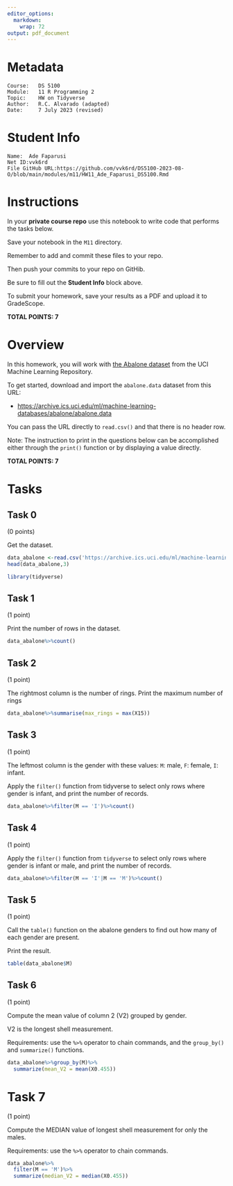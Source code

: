---
editor_options:
  markdown:
    wrap: 72
output: pdf_document
---

# Metadata

    Course:   DS 5100
    Module:   11 R Programming 2
    Topic:    HW on Tidyverse
    Author:   R.C. Alvarado (adapted)
    Date:     7 July 2023 (revised)

# Student Info

    Name:  Ade Faparusi
    Net ID:vvk6rd
    File GitHub URL:https://github.com/vvk6rd/DS5100-2023-08-O/blob/main/modules/m11/HW11_Ade_Faparusi_DS5100.Rmd

# Instructions

In your **private course repo** use this notebook to write code that
performs the tasks below.

Save your notebook in the `M11` directory.

Remember to add and commit these files to your repo.

Then push your commits to your repo on GitHib.

Be sure to fill out the **Student Info** block above.

To submit your homework, save your results as a PDF and upload it to
GradeScope.

**TOTAL POINTS: 7**

# Overview

In this homework, you will work with [the Abalone
dataset](https://archive.ics.uci.edu/ml/datasets/Abalone) from the UCI
Machine Learning Repository.

To get started, download and import the `abalone.data` dataset from this
URL:

-   <https://archive.ics.uci.edu/ml/machine-learning-databases/abalone/abalone.data>

You can pass the URL directly to `read.csv()` and that there is no
header row.

Note: The instruction to print in the questions below can be
accomplished either through the `print()` function or by displaying a
value directly.

**TOTAL POINTS: 7**

# Tasks

## Task 0

(0 points)

Get the dataset.

```{r}
data_abalone <-read.csv('https://archive.ics.uci.edu/ml/machine-learning-databases/abalone/abalone.data')
head(data_abalone,3)
```
```{r}
library(tidyverse)
```
## Task 1

(1 point)

Print the number of rows in the dataset.

```{r}
data_abalone%>%count()
```

## Task 2

(1 point)

The rightmost column is the number of rings. Print the maximum number of
rings

```{r}
data_abalone%>%summarise(max_rings = max(X15))

```

## Task 3

(1 point)

The leftmost column is the gender with these values: `M`: male, `F`:
female, `I`: infant.

Apply the `filter()` function from tidyverse to select only rows where
gender is infant, and print the number of records.

```{r}
data_abalone%>%filter(M == 'I')%>%count()
```

## Task 4

(1 point)

Apply the `filter()` function from `tidyverse` to select only rows where
gender is infant or male, and print the number of records.

```{r}
data_abalone%>%filter(M == 'I'|M == 'M')%>%count()
```

## Task 5

(1 point)

Call the `table()` function on the abalone genders to find out how many
of each gender are present.

Print the result.

```{r}
table(data_abalone$M)
```

## Task 6

(1 point)

Compute the mean value of column 2 (V2) grouped by gender.

V2 is the longest shell measurement.

Requirements: use the `%>%` operator to chain commands, and the
`group_by()` and `summarize()` functions.

```{r}
data_abalone%>%group_by(M)%>%
  summarize(mean_V2 = mean(X0.455))
```

# Task 7

(1 point)

Compute the MEDIAN value of longest shell measurement for only the
males.

Requirements: use the `%>%` operator to chain commands.

```{r}
data_abalone%>%
  filter(M == 'M')%>%
  summarize(median_V2 = median(X0.455))
```




